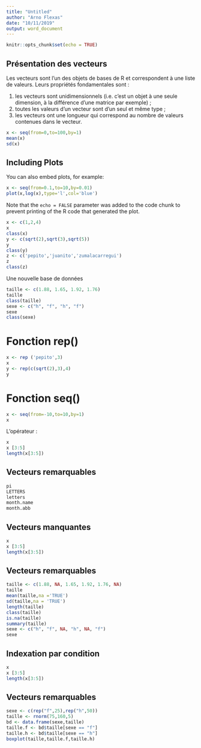 ```yaml
---
title: "Untitled"
author: "Arno Flexas"
date: "10/11/2019"
output: word_document
---
```


```r
knitr::opts_chunk$set(echo = TRUE)
```

## Présentation des vecteurs
Les vecteurs sont l’un des objets de bases de R et correspondent à une liste de valeurs. Leurs propriétés fondamentales sont :

1. les vecteurs sont unidimensionnels (i.e. c’est un objet à une seule dimension, à la différence d’une matrice par exemple) ;
2. toutes les valeurs d’un vecteur sont d’un seul et même type ;
3. les vecteurs ont une longueur qui correspond au nombre de valeurs contenues dans le vecteur.


```r
x <- seq(from=0,to=100,by=1)
mean(x)
sd(x)
```

## Including Plots

You can also embed plots, for example:

```r
x <- seq(from=0.1,to=10,by=0.01)
plot(x,log(x),type='l',col='blue')
```

Note that the `echo = FALSE` parameter was added to the code chunk to prevent printing of the R code that generated the plot.

```r
x <- c(1,2,4)
x
class(x)
y <- c(sqrt(2),sqrt(3),sqrt(5))
y
class(y)
z <- c('pepito','juanito','zumalacarregui')
z
class(z)
```

Une nouvelle base de données

```r
taille <- c(1.88, 1.65, 1.92, 1.76)
taille
class(taille)
sexe <- c("h", "f", "h", "f")
sexe
class(sexe)
```

# Fonction rep()

```r
x <- rep ('pepito',3)
x
y <- rep(c(sqrt(2),3),4)
y
```

# Fonction seq()

```r
x <- seq(from=-10,to=10,by=1)
x
```

L'opérateur :

```r
x
x [3:5]
length(x[3:5])
```

## Vecteurs remarquables

```r
pi
LETTERS
letters
month.name
month.abb
```

## Vecteurs manquantes

```r
x
x [3:5]
length(x[3:5])
```

## Vecteurs remarquables

```r
taille <- c(1.88, NA, 1.65, 1.92, 1.76, NA)
taille
mean(taille,na ='TRUE')
sd(taille,na = 'TRUE')
length(taille)
class(taille)
is.na(taille)
summary(taille)
sexe <- c("h", "f", NA, "h", NA, "f")
sexe
```

## Indexation par condition

```r
x
x [3:5]
length(x[3:5])
```

## Vecteurs remarquables

```r
sexe <- c(rep("f",25),rep("h",50))
taille <- rnorm(75,160,5)
bd <- data.frame(sexe,taille)
taille.f <- bd$taille[sexe == "f"]
taille.h <- bd$taille[sexe == "h"]
boxplot(taille,taille.f,taille.h)
```
